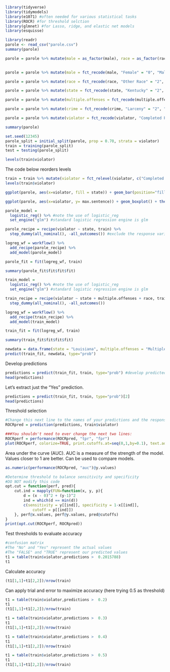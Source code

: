 ```{r}
library(tidyverse)
library(tidymodels)
library(e1071) #often needed for various statistical tasks
library(ROCR) #for threshold selction
library(glmnet) #for Lasso, ridge, and elastic net models 
library(esquisse)
```

```{r}
library(readr)
parole <- read_csv("parole.csv")
summary(parole)
```

```{r}
parole = parole %>% mutate(male = as_factor(male), race = as_factor(race), state = as_factor(state), crime = as_factor(crime), multiple.offenses = as_factor(multiple.offenses), violator = as_factor(violator))
                           
```

```{r}
parole = parole %>% mutate(male = fct_recode(male, "Female" = "0", "Male" = "1" ))

parole = parole %>% mutate(race = fct_recode(race, "Other Race" = "2", "White" = "1" ))

parole = parole %>% mutate(state = fct_recode(state, "Kentucky" = "2", "Louisiana" = "3", "Virginia" = "4", "Other State" = "1" ))

parole = parole %>% mutate(multiple.offenses = fct_recode(multiple.offenses, "First Offense" = "0", "Multiple Offenses" = "1" ))

parole = parole %>% mutate(crime = fct_recode(crime, "Larceny" = "2", "Drug-Related" = "3", "Driving-Related" = "4", "Other Crime" = "1" ))

parole = parole %>% mutate(violator = fct_recode(violator, "Completed Parole - No Violation" = "0", "Violated Parole" = "1" ))
```

```{r}
summary(parole)
```

```{r}
set.seed(12345)
parole_split = initial_split(parole, prop = 0.70, strata = violator)
train = training(parole_split)
test = testing(parole_split)
```

```{r}
levels(train$violator)
```

The code below reorders levels
```{r}
train = train %>% mutate(violator = fct_relevel(violator, c("Completed Parole - No Violation","Violated Parole")))
levels(train$violator)

```
```{r}
ggplot(parole, aes(x=violator, fill = state)) + geom_bar(position="fill") + theme_bw()
```

```{r}
ggplot(parole, aes(x=violator, y= max.sentence)) + geom_boxplot() + theme_bw()
```

```{r}
parole_model = 
  logistic_reg() %>% #note the use of logistic_reg
  set_engine("glm") #standard logistic regression engine is glm

parole_recipe = recipe(violator ~ state, train) %>%
  step_dummy(all_nominal(), -all_outcomes()) #exclude the response variable from being dummy converted  

logreg_wf = workflow() %>%
  add_recipe(parole_recipe) %>% 
  add_model(parole_model)

parole_fit = fit(logreg_wf, train)
```

```{r}
summary(parole_fit$fit$fit$fit)
```
```{r}
train_model = 
  logistic_reg() %>% #note the use of logistic_reg 
  set_engine("glm") #standard logistic regression engine is glm

train_recipe = recipe(violator ~ state + multiple.offenses + race, train) %>%
  step_dummy(all_nominal(), -all_outcomes())

logreg_wf = workflow() %>%
  add_recipe(train_recipe) %>% 
  add_model(train_model)

train_fit = fit(logreg_wf, train)
```

```{r}
summary(train_fit$fit$fit$fit)
```
```{r}
newdata = data.frame(state = "Louisiana", multiple.offenses = "Multiple Offenses", race = "White")
predict(train_fit, newdata, type="prob")
```
Develop predictions  
```{r}
predictions = predict(train_fit, train, type="prob") #develop predicted probabilities
head(predictions)
```
Let's extract just the "Yes" prediction.  
```{r}
predictions = predict(train_fit, train, type="prob")[2]
head(predictions)
```

Threshold selection  
```{r}
#Change this next line to the names of your predictions and the response variable in the training data frame
ROCRpred = prediction(predictions, train$violator) 

###You shouldn't need to ever change the next two lines:
ROCRperf = performance(ROCRpred, "tpr", "fpr")
plot(ROCRperf, colorize=TRUE, print.cutoffs.at=seq(0,1,by=0.1), text.adj=c(-0.2,1.7))
```
Area under the curve (AUC). AUC is a measure of the strength of the model. Values closer to 1 are better. Can be used to compare models.  
```{r}
as.numeric(performance(ROCRpred, "auc")@y.values)
```

```{r}
#Determine threshold to balance sensitivity and specificity
#DO NOT modify this code
opt.cut = function(perf, pred){
    cut.ind = mapply(FUN=function(x, y, p){
        d = (x - 0)^2 + (y-1)^2
        ind = which(d == min(d))
        c(sensitivity = y[[ind]], specificity = 1-x[[ind]], 
            cutoff = p[[ind]])
    }, perf@x.values, perf@y.values, pred@cutoffs)
}
print(opt.cut(ROCRperf, ROCRpred))
```
Test thresholds to evaluate accuracy  
```{r}
#confusion matrix
#The "No" and "Yes" represent the actual values
#The "FALSE" and "TRUE" represent our predicted values
t1 = table(train$violator,predictions >  0.2015788)
t1
```

Calculate accuracy  
```{r}
(t1[1,1]+t1[2,2])/nrow(train)
```
Can apply trial and error to maximize accuracy (here trying 0.5 as threshold)
```{r}
t1 = table(train$violator,predictions >  0.2)
t1
(t1[1,1]+t1[2,2])/nrow(train)
```

```{r}
t1 = table(train$violator,predictions >  0.3)
t1
(t1[1,1]+t1[2,2])/nrow(train)
```
```{r}
t1 = table(train$violator,predictions >  0.4)
t1
(t1[1,1]+t1[2,2])/nrow(train)
```

```{r}
t1 = table(train$violator,predictions >  0.5)
t1
(t1[1,1]+t1[2,2])/nrow(train)
```


